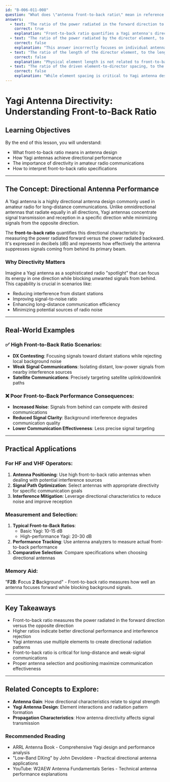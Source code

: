 ```yaml
---
id: "B-006-011-008"
question: "What does \"antenna front-to-back ratio\" mean in reference to a Yagi antenna?"
answers:
  - text: "The ratio of the power radiated in the forward direction to the power radiated in the opposite direction"
    correct: true
    explanation: "Front-to-back ratio quantifies a Yagi antenna's directional performance by measuring how much more effectively it radiates signals in its primary direction compared to the opposite direction. This specification indicates the antenna's ability to suppress signals from behind, which is crucial for reducing interference and improving signal clarity in directional communications."
  - text: "The ratio of the power radiated by the director element, to the power radiated by the reflector element"
    correct: false
    explanation: "This answer incorrectly focuses on individual antenna elements rather than the overall radiation pattern. Director and reflector elements work together to shape the antenna's directivity, but the front-to-back ratio measures the entire antenna's performance, not just the power from specific elements."
  - text: "The ratio of the length of the director element, to the length of the reflector element"
    correct: false
    explanation: "Physical element length is not related to front-to-back ratio. This answer confuses mechanical antenna construction with its electromagnetic radiation characteristics. Element lengths affect antenna resonance and gain, but do not directly determine the front-to-back performance."
  - text: "The ratio of the driven element-to-director spacing, to the driven element-to-reflector spacing"
    correct: false
    explanation: "While element spacing is critical to Yagi antenna design, this answer describes physical geometry rather than radiation performance. Element spacing influences the antenna's radiation pattern, but the front-to-back ratio specifically measures power radiation in forward and reverse directions."
---
```


# Yagi Antenna Directivity: Understanding Front-to-Back Ratio

## Learning Objectives
By the end of this lesson, you will understand:
- What front-to-back ratio means in antenna design
- How Yagi antennas achieve directional performance
- The importance of directivity in amateur radio communications
- How to interpret front-to-back ratio specifications

---

## The Concept: Directional Antenna Performance

A Yagi antenna is a highly directional antenna design commonly used in amateur radio for long-distance communications. Unlike omnidirectional antennas that radiate equally in all directions, Yagi antennas concentrate signal transmission and reception in a specific direction while minimizing signals from the opposite direction.

The **front-to-back ratio** quantifies this directional characteristic by measuring the power radiated forward versus the power radiated backward. It's expressed in decibels (dB) and represents how effectively the antenna suppresses signals coming from behind its primary beam.

### Why Directivity Matters

Imagine a Yagi antenna as a sophisticated radio "spotlight" that can focus its energy in one direction while blocking unwanted signals from behind. This capability is crucial in scenarios like:
- Reducing interference from distant stations
- Improving signal-to-noise ratio
- Enhancing long-distance communication efficiency
- Minimizing potential sources of radio noise

---

## Real-World Examples

### ✅ High Front-to-Back Ratio Scenarios:
- **DX Contesting**: Focusing signals toward distant stations while rejecting local background noise
- **Weak Signal Communications**: Isolating distant, low-power signals from nearby interference sources
- **Satellite Communications**: Precisely targeting satellite uplink/downlink paths

### ❌ Poor Front-to-Back Performance Consequences:
- **Increased Noise**: Signals from behind can compete with desired communications
- **Reduced Signal Clarity**: Background interference degrades communication quality
- **Lower Communication Effectiveness**: Less precise signal targeting

---

## Practical Applications

### For HF and VHF Operators:
1. **Antenna Positioning**: Use high front-to-back ratio antennas when dealing with potential interference sources
2. **Signal Path Optimization**: Select antennas with appropriate directivity for specific communication goals
3. **Interference Mitigation**: Leverage directional characteristics to reduce noise and improve reception

### Measurement and Selection:
1. **Typical Front-to-Back Ratios**: 
   - Basic Yagi: 10-15 dB
   - High-performance Yagi: 20-30 dB
2. **Performance Tracking**: Use antenna analyzers to measure actual front-to-back performance
3. **Comparative Selection**: Compare specifications when choosing directional antennas

### Memory Aid:
"**F2B**: **F**ocus **2** **B**ackground" - Front-to-back ratio measures how well an antenna focuses forward while blocking background signals.

---

## Key Takeaways

- Front-to-back ratio measures the power radiated in the forward direction versus the opposite direction
- Higher ratios indicate better directional performance and interference rejection
- Yagi antennas use multiple elements to create directional radiation patterns
- Front-to-back ratio is critical for long-distance and weak-signal communications
- Proper antenna selection and positioning maximize communication effectiveness

---

## Related Concepts to Explore:
- **Antenna Gain**: How directional characteristics relate to signal strength
- **Yagi Antenna Design**: Element interactions and radiation pattern formation
- **Propagation Characteristics**: How antenna directivity affects signal transmission

### Recommended Reading
- ARRL Antenna Book - Comprehensive Yagi design and performance analysis
- "Low-Band DXing" by John Devoldere - Practical directional antenna applications
- YouTube: W2AEW Antenna Fundamentals Series - Technical antenna performance explanations
